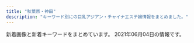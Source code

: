 ```yaml
---
title: "秋葉原・神田"
description: "キーワード別にの巨乳アジアン・チャイナエステ嬢情報をまとめました。"
---
```


新着画像と新着キーワードをまとめています。
2021年06月04日の情報です。

<DmmAffiliateIns />
<KeywordTable
  shops={
    [
    {
        "name": "COCORO",
        "url": "http://k-cocoro.co/",
        "station": "JR\u795e\u7530\u99c5\u6771\u53e3",
        "keywords": {
            "E": 2,
            "D": 3
        },
        "img_links": [
            "http://k-cocoro.co/images/shishu_03.jpg",
            "http://k-cocoro.co/images/mail.png",
            "http://k-cocoro.co/images/grande.jpg",
            "http://k-cocoro.co/images/yu.jpg",
            "http://k-cocoro.co/images/002.jpg",
            "http://k-cocoro.co/images/remo.jpg",
            "http://k-cocoro.co/images/girlx_top.png",
            "http://k-cocoro.co/images/pagetop.png",
            "http://k-cocoro.co/images/girl_03.png",
            "http://k-cocoro.co/images/nei_01.png",
            "http://k-cocoro.co/images/001.jpg",
            "http://k-cocoro.co/images/tite-staff.png",
            "http://k-cocoro.co/images/ss.jpg",
            "http://k-cocoro.co/images/mya.jpg",
            "http://k-cocoro.co/images/rika.jpg",
            "http://k-cocoro.co/images/004.jpg",
            "http://k-cocoro.co/images/girl_top.png",
            "http://k-cocoro.co/images/tite-magazine.png",
            "http://k-cocoro.co/images/right_bottom.png",
            "http://k-cocoro.co/images/right_top.png",
            "http://k-cocoro.co/images/shishu_02.jpg",
            "http://k-cocoro.co/images/itigo1.jpg",
            "http://k-cocoro.co/images/shishu_01.jpg",
            "http://k-cocoro.co/images/girl_01.png",
            "http://k-cocoro.co/images/s2.jpg",
            "http://k-cocoro.co/images/nei_03.png",
            "http://k-cocoro.co/images/noimage.jpg",
            "http://k-cocoro.co/images/itigo2.jpg",
            "http://k-cocoro.co/images/yui.jpg",
            "http://k-cocoro.co/images/news_top.jpg",
            "http://k-cocoro.co/images/003.jpg"
        ]
    },
    {
        "name": "\u5143\u6c17\u5802\uff5e\u3052\u3093\u304d\u3069\u3046\uff5e",
        "station": "JR\u795e\u7530\u99c5\u897f\u53e3",
        "keywords": {
            "D": 10,
            "H": 1,
            "C": 20,
            "F": 6,
            "86": 3,
            "88": 4,
            "91": 5,
            "85": 5,
            "87": 6,
            "E": 2
        },
        "url": "http://genkidou.work/",
        "img_links": [
            "http://genkidou.work/sp/img/st20.jpg",
            "http://genkidou.work/img/s5.jpg",
            "http://genkidou.work/img/st28.jpg",
            "http://genkidou.work/sp/img/pc.jpg",
            "http://genkidou.work/sp/img/t-t.jpg",
            "http://genkidou.work/img/st0011.jpg",
            "http://genkidou.work/img/sta22.jpg",
            "http://genkidou.work/img/s1.jpg",
            "http://genkidou.work/sp/img/pic.jpg",
            "http://genkidou.work/sp/img/p27.jpg",
            "http://genkidou.work/sp/img/time.jpg",
            "http://genkidou.work/img/acc1.jpg",
            "http://genkidou.work/img/sta28.jpg",
            "http://genkidou.work/sp/img/st22.jpg",
            "http://genkidou.work/sp/img/st27.jpg",
            "http://genkidou.work/img/sta6.jpg",
            "http://genkidou.work/img/sta10.jpg",
            "http://genkidou.work/img/acc3.jpg",
            "http://genkidou.work/img/st22.jpg",
            "http://genkidou.work/img/st2.jpg",
            "http://genkidou.work/img/s2.jpg",
            "http://genkidou.work/img/st16.jpg",
            "http://genkidou.work/sp/img/acc2.jpg",
            "http://genkidou.work/sp/img/st23.jpg",
            "http://genkidou.work/img/acc6.jpg",
            "http://genkidou.work/sp/img/t-s.jpg",
            "http://genkidou.work/sp/img/st2.jpg",
            "http://genkidou.work/img/sta20.jpg",
            "http://genkidou.work/sp/img/acc5.jpg",
            "http://genkidou.work/img/fla-1.jpg",
            "http://genkidou.work/img/fla-2.jpg",
            "http://genkidou.work/img/body2.jpg",
            "http://genkidou.work/sp/img/p28.jpg",
            "http://genkidou.work/img/mo.png",
            "http://genkidou.work/sp/img/acc1.jpg",
            "http://genkidou.work/sp/img/acc3.jpg",
            "http://genkidou.work/img/sta2.jpg",
            "http://genkidou.work/img/sta11.jpg",
            "http://genkidou.work/sp/img/st6.jpg",
            "http://genkidou.work/sp/img/cam.jpg",
            "http://genkidou.work/sp/img/t-r.jpg",
            "http://genkidou.work/img/st6.jpg",
            "http://genkidou.work/sp/img/botton.jpg",
            "http://genkidou.work/sp/img/sch.jpg",
            "http://genkidou.work/img/head.jpg",
            "http://genkidou.work/sp/img/add.jpg",
            "http://genkidou.work/img/st20.jpg",
            "http://genkidou.work/sp/img/st10.jpg",
            "http://genkidou.work/sp/img/st16.jpg",
            "http://genkidou.work/img/st011.jpg",
            "http://genkidou.work/sp/img/sys.jpg",
            "http://genkidou.work/img/acc5.jpg",
            "http://genkidou.work/img/sta27.jpg",
            "http://genkidou.work/img/acc2.jpg",
            "http://genkidou.work/sp/img/acc4.jpg",
            "http://genkidou.work/sp/img/t-a.jpg",
            "http://genkidou.work/img/koko_468x60.png",
            "http://genkidou.work/sp/img/t-o.jpg",
            "http://genkidou.work/img/acc4.jpg",
            "http://genkidou.work/sp/img/st28.jpg",
            "http://genkidou.work/sp/img/acc6.jpg",
            "http://genkidou.work/sp/img/p10.jpg",
            "http://genkidou.work/img/fla.jpg",
            "http://genkidou.work/sp/img/st11.jpg",
            "http://genkidou.work/sp/img/koko_234x60.png",
            "http://genkidou.work/img/fla-3.jpg",
            "http://genkidou.work/img/st27.jpg",
            "http://genkidou.work/img/botton.jpg",
            "http://genkidou.work/sp/img/tit.jpg",
            "http://genkidou.work/sp/img/tel.jpg",
            "http://genkidou.work/sp/img/info.jpg",
            "http://genkidou.work/img/s4.jpg",
            "http://genkidou.work/img/sta16.jpg",
            "http://genkidou.work/img/st010.jpg"
        ]
    },
    {
        "url": "http://belire.este.work/",
        "station": "JR\u79cb\u8449\u539f\u99c5\u662d\u548c\u901a\u308a\u53e3",
        "img_links": [
            "http://belire.este.work/nav-005.png",
            "http://belire.este.work/2/uploadimg/1610605327.jpg",
            "http://belire.este.work/2/uploadimg/1610605781.jpg",
            "http://belire.este.work/2/uploadimg/1617950122.jpg",
            "http://belire.este.work/2/uploadimg/1615208613.jpg",
            "http://belire.este.work/2/uploadimg/1610605503.jpg",
            "http://belire.este.work/2/uploadimg/1610605371.jpg",
            "http://belire.este.work/2/uploadimg/1610605615.jpg",
            "http://belire.este.work/s.jpg",
            "http://belire.este.work/nav-006.png",
            "http://belire.este.work/2/uploadimg/1610605742.jpg",
            "http://belire.este.work/2/uploadimg/1610605467.jpg",
            "http://belire.este.work/nav-002.png",
            "http://belire.este.work/2/uploadimg/1610605976.jpg",
            "http://belire.este.work/2/uploadimg/1610605644.jpg",
            "http://belire.este.work/2/uploadimg/1610605808.jpg",
            "http://belire.este.work/nav-004.png",
            "http://belire.este.work/2/uploadimg/1610605582.jpg",
            "http://belire.este.work/tel.png",
            "http://belire.este.work/nav-001.png",
            "http://belire.este.work/2/uploadimg/1615207989.jpeg",
            "http://belire.este.work/2/uploadimg/1610605894.jpg",
            "http://belire.este.work/2/uploadimg/1610605548.jpg",
            "http://belire.este.work/nav-003.png",
            "http://belire.este.work/no.png"
        ],
        "name": "BELIRE \uff5e\u30d9\u30ea\u30fc\u30eb\uff5e",
        "keywords": {
            "\u30bb\u30af\u30b7\u30fc": 1,
            "G": 1,
            "83": 1,
            "D": 13,
            "98": 1,
            "C": 1,
            "86": 14
        }
    },
    {
        "station": "JR\u795e\u7530\u99c5\u5317\u53e3",
        "name": "NeNe\uff5e\u30cd\u30cd\uff5e",
        "img_links": [
            "http://nene-kanda.net/images/3.jpg",
            "http://nene-kanda.net/images/share/sptel.png",
            "http://nene-kanda.net/images/st/st_ruru.jpg",
            "http://nene-kanda.net/images/4.jpg",
            "http://nene-kanda.net/images/st/st_mirei.jpg",
            "http://nene-kanda.net/images/st/st_hitomi.jpg",
            "http://nene-kanda.net/images/st/st_rumi.jpg",
            "http://nene-kanda.net/images/topimage/topimage.jpg",
            "http://nene-kanda.net/images/topimage/subimage.jpg",
            "http://nene-kanda.net/images/st/st_marumi.jpg",
            "http://nene-kanda.net/images/share/pagetop.png",
            "http://nene-kanda.net/images/st/st_mao.jpg",
            "http://nene-kanda.net/images/st/st_saki.jpg",
            "http://nene-kanda.net/images/st/st_mimi.jpg",
            "http://nene-kanda.net/images/2.jpg",
            "http://nene-kanda.net/images/1.jpg",
            "http://nene-kanda.net/images/st/st_mie.jpg",
            "http://nene-kanda.net/images/st/st_miki.jpg",
            "http://nene-kanda.net/images/share/tel.png"
        ],
        "url": "http://nene-kanda.net/index.html",
        "keywords": {
            "C": 43,
            "E": 4,
            "D": 19,
            "F": 4
        }
    },
    {
        "img_links": [
            "http://xn--vckg5a9gugx77p8s4b.biz/images/top.jpg",
            "http://xn--vckg5a9gugx77p8s4b.biz/images/cg091.jpg",
            "http://xn--vckg5a9gugx77p8s4b.biz/images/rot.jpg",
            "http://xn--vckg5a9gugx77p8s4b.biz/images/cg05.jpg",
            "http://xn--vckg5a9gugx77p8s4b.biz/images/t3.jpg",
            "http://xn--vckg5a9gugx77p8s4b.biz/images/t5.jpg",
            "http://xn--vckg5a9gugx77p8s4b.biz/images/line.png",
            "http://xn--vckg5a9gugx77p8s4b.biz/images/cg10.jpg",
            "http://xn--vckg5a9gugx77p8s4b.biz/images/cg04.jpg",
            "http://xn--vckg5a9gugx77p8s4b.biz/images/cg07.jpg",
            "http://xn--vckg5a9gugx77p8s4b.biz/images/m20.jpg",
            "http://xn--vckg5a9gugx77p8s4b.biz/images/cg061.jpg",
            "http://xn--vckg5a9gugx77p8s4b.biz/images/cg041.jpg",
            "http://xn--vckg5a9gugx77p8s4b.biz/images/cg081.jpg",
            "http://xn--vckg5a9gugx77p8s4b.biz/images/ret1.jpg",
            "http://xn--vckg5a9gugx77p8s4b.biz/images/m50.jpg",
            "http://xn--vckg5a9gugx77p8s4b.biz/images/cg08.jpg",
            "http://xn--vckg5a9gugx77p8s4b.biz/images/ret.jpg",
            "http://xn--vckg5a9gugx77p8s4b.biz/images/cg051.jpg",
            "http://xn--vckg5a9gugx77p8s4b.biz/images/cg03.jpg",
            "http://xn--vckg5a9gugx77p8s4b.biz/images/fla.jpg",
            "http://xn--vckg5a9gugx77p8s4b.biz/images/lab.jpg",
            "http://xn--vckg5a9gugx77p8s4b.biz/images/cg101.jpg",
            "http://xn--vckg5a9gugx77p8s4b.biz/images/m30.jpg",
            "http://xn--vckg5a9gugx77p8s4b.biz/images/cg06.jpg",
            "http://xn--vckg5a9gugx77p8s4b.biz/images/m40.jpg",
            "http://xn--vckg5a9gugx77p8s4b.biz/images/no.png",
            "http://xn--vckg5a9gugx77p8s4b.biz/images/t4.jpg",
            "http://xn--vckg5a9gugx77p8s4b.biz/images/cg02.jpg",
            "http://xn--vckg5a9gugx77p8s4b.biz/images/ltb.jpg",
            "http://xn--vckg5a9gugx77p8s4b.biz/images/t1.jpg",
            "http://xn--vckg5a9gugx77p8s4b.biz/images/cg01.jpg",
            "http://xn--vckg5a9gugx77p8s4b.biz/images/m10.jpg",
            "http://xn--vckg5a9gugx77p8s4b.biz/images/cg021.jpg",
            "http://xn--vckg5a9gugx77p8s4b.biz/images/cg09.jpg",
            "http://xn--vckg5a9gugx77p8s4b.biz/images/act.jpg",
            "http://xn--vckg5a9gugx77p8s4b.biz/images/t2.jpg",
            "http://xn--vckg5a9gugx77p8s4b.biz/images/m60.jpg"
        ],
        "keywords": {
            "87": 1,
            "E": 5,
            "86": 7,
            "F": 2,
            "G": 1,
            "88": 2,
            "D": 2
        },
        "url": "http://xn--vckg5a9gugx77p8s4b.biz/",
        "station": "JR\u79cb\u8449\u539f\u99c5\u662d\u548c\u901a\u308a\u53e3",
        "name": "\u82b1\u6c34\u6728"
    },
    {
        "url": "http://kenkoubo.link",
        "station": "JR\u795e\u7530\u99c5\u5317\u53e3",
        "keywords": {
            "85": 2,
            "86": 2,
            "D": 6,
            "88": 4,
            "90": 2,
            "C": 8,
            "89": 4
        },
        "name": "\u5065\u5eb7\u574a",
        "img_links": [
            "http://kenkoubo.link/wp-content/uploads/2019/05/rin_image_1_syusei-900x1600.jpeg",
            "http://kenkoubo.link/wp-content/uploads/2017/03/03-1.jpg",
            "http://kenkoubo.link/wp-content/uploads/2021/03/ayaka_01-900x1201.jpeg",
            "http://kenkoubo.link/wp-content/themes/template-salon2/images/pickup-ttl.png",
            "http://kenkoubo.link/wp-content/themes/template-salon2/images/08.jpg",
            "http://kenkoubo.link/wp-content/uploads/2017/03/05-1.jpg",
            "http://kenkoubo.link/wp-content/themes/template-salon2/images/info.png",
            "http://kenkoubo.link/wp-content/uploads/2017/03/08.jpg",
            "http://kenkoubo.link/wp-content/themes/template-salon2/images/camp-bnr3.png",
            "http://kenkoubo.link/wp-content/uploads/2017/03/08-250x375.jpg",
            "http://kenkoubo.link/wp-content/uploads/2017/03/07-1.jpg",
            "http://kenkoubo.link/wp-content/themes/template-salon2/images/camp-bnr.png",
            "http://kenkoubo.link/wp-content/themes/template-salon2/images/news-ttl.png",
            "https://www.mens-anavi.com/img/mens-esthe1.png",
            "http://kenkoubo.link/wp-content/themes/template-salon2/images/05.jpg",
            "http://kenkoubo.link/wp-content/uploads/2021/03/ayaka_4-300x400.jpeg",
            "http://kenkoubo.link/wp-content/uploads/2017/03/05-1-250x375.jpg",
            "http://kenkoubo.link/wp-content/themes/template-salon2/images/info2.png",
            "http://kenkoubo.link/wp-content/themes/template-salon2/images/camp-bnr2.png",
            "http://kenkoubo.link/wp-content/uploads/2020/11/yuko_image_syusei-1.jpg",
            "http://kenkoubo.link/wp-content/themes/template-salon2/images/slider1.jpg",
            "http://kenkoubo.link/wp-content/uploads/2021/03/ayaka_01-250x375.jpeg",
            "http://kenkoubo.link/wp-content/uploads/2020/11/yuko_image_syusei-1-250x375.jpg",
            "http://kenkoubo.link/wp-content/uploads/2017/03/08a.jpg",
            "http://kenkoubo.link/wp-content/uploads/2021/03/ayaka_4.jpeg",
            "http://kenkoubo.link/wp-content/uploads/2017/03/08-2.jpg",
            "http://kenkoubo.link/wp-content/uploads/2017/03/09.jpg",
            "http://kenkoubo.link/wp-content/uploads/2017/03/05.jpg",
            "http://kenkoubo.link/wp-content/uploads/2017/03/05a.jpg",
            "http://kenkoubo.link/wp-content/themes/template-salon2/images/pickup-frame.png",
            "http://kenkoubo.link/wp-content/uploads/2019/05/ai_image_1_syusei-900x1600.jpeg",
            "http://kenkoubo.link/wp-content/themes/template-salon2/images/03.jpg",
            "http://es-tsudanuma.com/wp-content/uploads/2016/10/massage-de_88_31.jpg",
            "http://kenkoubo.link/wp-content/uploads/2019/05/rin_image_1_syusei-250x375.jpeg",
            "http://kenkoubo.link/wp-content/uploads/2019/05/ai_image_1_syusei-250x375.jpeg",
            "http://kenkoubo.link/wp-content/themes/template-salon2/images/telm.png",
            "http://kenkoubo.link/wp-content/themes/template-salon2/images/camp-bnr4.png",
            "http://kenkoubo.link/wp-content/uploads/2017/03/03-1-250x375.jpg"
        ]
    },
    {
        "url": "http://www.rave.masg.info/",
        "keywords": {
            "89": 1,
            "90": 1,
            "F": 3,
            "86": 1,
            "88": 1,
            "G": 1,
            "87": 8,
            "E": 1,
            "D": 7
        },
        "img_links": [
            "http://www.rave.masg.info/images/tel.png",
            "http://www.rave.masg.info/images/s5.jpg",
            "http://www.rave.masg.info/files/014.jpg",
            "http://www.rave.masg.info/files/003.jpg",
            "http://www.rave.masg.info/images/s1.jpg",
            "http://www.rave.masg.info/files/003-03.jpg",
            "http://www.rave.masg.info/images/shop/shop02.jpg",
            "http://www.rave.masg.info/files/008.jpg",
            "http://www.rave.masg.info/files/006-03.jpg",
            "http://www.rave.masg.info/files/008-02.jpg",
            "http://www.rave.masg.info/files/006-02.jpg",
            "http://www.rave.masg.info/images/xian.png",
            "http://www.rave.masg.info/files/015-02.jpg",
            "http://www.rave.masg.info/files/018.jpg",
            "http://www.rave.masg.info/files/014-02.jpg",
            "http://www.rave.masg.info/files/015.jpg",
            "http://www.rave.masg.info/images/zi_massage.png",
            "http://www.rave.masg.info/files/016.jpg",
            "http://www.rave.masg.info/files/009-03.jpg",
            "http://www.rave.masg.info/files/019-03.jpg",
            "http://www.rave.masg.info/images/main_top.png",
            "http://www.rave.masg.info/files/005-02.jpg",
            "http://www.rave.masg.info/files/017-03.jpg",
            "http://www.rave.masg.info/images/main_bottom.png",
            "http://www.rave.masg.info/images/s3.jpg",
            "http://www.rave.masg.info/files/002-03.jpg",
            "http://www.rave.masg.info/files/005-03.jpg",
            "http://www.rave.masg.info/files/015-03.jpg",
            "http://www.rave.masg.info/files/017-02.jpg",
            "http://www.rave.masg.info/images/shop/shop04.jpg",
            "http://www.rave.masg.info/files/002-02.jpg",
            "http://www.rave.masg.info/files/009-02.jpg",
            "http://www.rave.masg.info/files/018-02.jpg",
            "http://www.rave.masg.info/images/infotiao1.jpg",
            "http://www.rave.masg.info/files/016-02.jpg",
            "http://www.rave.masg.info/files/003-02.jpg",
            "http://www.rave.masg.info/images/shop/shop01.jpg",
            "http://www.rave.masg.info/images/shop/shop03.jpg",
            "http://www.rave.masg.info/files/017.jpg",
            "http://www.rave.masg.info/files/008-03.jpg",
            "http://www.rave.masg.info/files/002.jpg",
            "http://www.rave.masg.info/images/maga.jpg",
            "http://www.rave.masg.info/files/018-03.jpg",
            "http://www.rave.masg.info/images/zi_staff.png",
            "http://www.rave.masg.info/files/019.jpg",
            "http://www.rave.masg.info/images/pick.png",
            "http://www.rave.masg.info/images/new1.png",
            "http://www.rave.masg.info/images/s4.jpg",
            "http://www.rave.masg.info/files/005.jpg",
            "http://www.rave.masg.info/files/014-03.jpg",
            "http://www.rave.masg.info/files/006.jpg",
            "http://www.rave.masg.info/files/016-03.jpg",
            "http://www.rave.masg.info/files/009.jpg",
            "http://www.rave.masg.info/images/service.png",
            "http://www.rave.masg.info/files/019-02.jpg",
            "http://www.rave.masg.info/images/s2.jpg",
            "http://www.rave.masg.info/images/new3.png"
        ],
        "name": "RAVE \u30ec\u30a4\u30f4",
        "station": "JR\u79cb\u8449\u539f\u99c5\u662d\u548c\u901a\u308a\u53e3"
    },
    {
        "name": "\u7652\u51e6\uff5e\u3086\u3069\u3053\u308d",
        "img_links": [
            "http://yudokoro.xyz/images/header_main_visual3.jpg",
            "http://yudokoro.xyz/images/st/st_rena.jpg",
            "http://yudokoro.xyz/images/st/st_ao.jpg",
            "http://yudokoro.xyz/images/st/st_yui.jpg",
            "http://yudokoro.xyz/images/header_main_visual2.jpg",
            "http://yudokoro.xyz/images/st/st_rara.jpg",
            "http://yudokoro.xyz/images/st/st_yumi.jpg",
            "http://yudokoro.xyz/images/st/st_narumi.jpg",
            "http://yudokoro.xyz/images/st/st_momoka.jpg",
            "http://yudokoro.xyz/images/st/st_miho.jpg",
            "http://yudokoro.xyz/images/campaign.jpg",
            "http://yudokoro.xyz/images/news_image.jpg",
            "http://yudokoro.xyz/images/st/st_miro.jpg",
            "http://yudokoro.xyz/images/header_img.png",
            "http://yudokoro.xyz/images/st/st_maya.jpg",
            "http://yudokoro.xyz/images/st/st_hime.jpg",
            "http://yudokoro.xyz/images/st/st_yuyu.jpg",
            "http://yudokoro.xyz/images/st/st_yaya.jpg",
            "http://yudokoro.xyz/images/st/st_hana.jpg",
            "http://yudokoro.xyz/images/concept.jpg",
            "http://yudokoro.xyz/images/st/st_ai.jpg",
            "http://yudokoro.xyz/images/header_main_visual1.jpg",
            "http://yudokoro.xyz/images/st/st_mimi.jpg",
            "http://yudokoro.xyz/images/st/st_koko.jpg"
        ],
        "keywords": {
            "G": 27,
            "C": 57,
            "D": 312,
            "E": 57,
            "F": 30
        },
        "station": "JR\u795e\u7530\u99c5\u5317\u53e3",
        "url": "http://yudokoro.xyz/"
    },
    {
        "keywords": {
            "88": 2,
            "D": 12,
            "86": 14
        },
        "url": "http://yuri.es-relax.info/",
        "img_links": [
            "http://yuri.es-relax.info/gals/yuki1.jpg",
            "http://yuri.es-relax.info/images/yuyu1.jpg",
            "http://yuri.es-relax.info/images/info3.png",
            "http://yuri.es-relax.info/gals/riri1.jpg",
            "http://yuri.es-relax.info/images/hana1.jpg",
            "http://yuri.es-relax.info/images/nana1.jpg",
            "http://yuri.es-relax.info/images/nao1.jpg",
            "http://yuri.es-relax.info/gals/mimi1.jpg",
            "http://yuri.es-relax.info/images/bg_header.jpg",
            "http://yuri.es-relax.info/images/sayuri1.jpg",
            "http://yuri.es-relax.info/images/info5.jpg"
        ],
        "station": "JR\u795e\u7530\u99c5\u6771\u53e3",
        "name": "\u767e\u5408"
    },
    {
        "img_links": [
            "https://love-garden.jp/img/about/oil2.png",
            "https://love-garden.jp/wp-content/uploads/2020/11/2_pc.png",
            "https://love-garden.jp/wp-content/uploads/2020/10/ElGEs4UUcAATW6J-550x400.jpg",
            "https://love-garden.jp/img/about/oil1.png",
            "https://love-garden.jp/wp-content/uploads/2020/10/entrance02.png",
            "https://love-garden.jp/img/room/entrance02.png",
            "https://love-garden.jp/wp-content/uploads/2017/03/06.png",
            "https://love-garden.jp/wp-content/uploads/2016/12/07-550x400.png",
            "https://love-garden.jp/wp-content/uploads/2021/05/yumi22.jpg",
            "https://love-garden.jp/wp-content/uploads/2020/10/ElGEs4UUcAATW6J-830x1107.jpg",
            "https://love-garden.jp/wp-content/uploads/2020/10/shot.png",
            "https://love-garden.jp/images/staff/tomo.jpg",
            "https://love-garden.jp/images/staff/satomi22.png",
            "https://love-garden.jp/wp-content/uploads/2016/12/07.png",
            "https://love-garden.jp/wp-content/uploads/2020/10/satomi22.png",
            "https://love-garden.jp/images/staff/kiki.jpg",
            "https://love-garden.jp/wp-content/uploads/2020/11/5_pc.png",
            "https://love-garden.jp/wp-content/uploads/2016/08/11.jpg",
            "https://love-garden.jp/images/staff/sera23.png",
            "https://love-garden.jp/wp-content/uploads/2020/10/shot-830x576.png",
            "https://love-garden.jp/img/about/akasuri.png",
            "https://love-garden.jp/img/about/awasentai.png",
            "https://love-garden.jp/wp-content/uploads/2018/03/tomo24.jpg",
            "https://love-garden.jp/wp-content/uploads/2020/11/kiki.jpg",
            "https://love-garden.jp/images/staff/mio22_edit.jpg",
            "https://love-garden.jp/wp-content/uploads/2021/05/mio22_edit.jpg",
            "https://love-garden.jp/wp-content/uploads/2020/10/sayaka23.jpg",
            "https://love-garden.jp/wp-content/uploads/2020/10/ElGEs4UUcAATW6J.jpg",
            "https://love-garden.jp/wp-content/uploads/2013/06/P1020319_s.jpg",
            "https://love-garden.jp/images/staff/sayaka23.jpg",
            "https://love-garden.jp/images/staff/yumi22.jpg",
            "https://love-garden.jp/wp-content/uploads/2020/10/entrance02-830x553.png",
            "https://love-garden.jp/img/room/entrance01.png",
            "https://love-garden.jp/wp-content/uploads/2020/10/sera23.jpg",
            "https://love-garden.jp/wp-content/uploads/2020/10/shot-550x400.png",
            "https://love-garden.jp/wp-content/uploads/2015/05/lovegardendefault.jpg",
            "https://love-garden.jp/wp-content/uploads/2016/10/08.png"
        ],
        "name": "\u30e9\u30d6\u30ac\u30fc\u30c7\u30f3",
        "keywords": {
            "86": 20,
            "85": 10,
            "92": 10,
            "C": 20,
            "D": 30,
            "89": 10,
            "E": 20,
            "\u30bb\u30af\u30b7\u30fc": 8,
            "87": 20
        },
        "url": "https://love-garden.jp/",
        "station": "JR\u79cb\u8449\u539f\u99c5\u662d\u548c\u901a\u308a\u53e3"
    },
    {
        "station": "JR\u795e\u7530\u99c5\u5317\u53e3",
        "url": "http://junpu.jpest.net/",
        "name": "\u795e\u7530\u5b66\u5712",
        "img_links": [
            "http://junpu.jpest.net/images/telb1.jpg",
            "http://junpuadmin.jpest.net/uploads/2021/03/9D21D2BE-93E6-4BA6-A5ED-CE87FADAEED5-e1617202846703.jpeg",
            "http://junpuadmin.jpest.net/uploads/2021/04/5958DE27-066A-4782-B520-C093141DC898.jpeg",
            "http://junpu.jpest.net/images/sys.png",
            "http://junpuadmin.jpest.net/uploads/2021/03/5.jpeg",
            "http://junpu.jpest.net/images/footer.jpg",
            "http://junpu.jpest.net/images/r4.jpg",
            "http://junpuadmin.jpest.net/uploads/2021/03/4.jpeg",
            "http://junpu.jpest.net/images/b1.jpg",
            "http://junpuadmin.jpest.net/uploads/2021/03/2.jpeg",
            "http://junpuadmin.jpest.net/uploads/2021/03/641F6A7D-7990-40AA-AE7C-380F7849AD7D-e1617202823729.jpeg",
            "http://junpu.jpest.net/images/head.jpg",
            "http://junpuadmin.jpest.net/uploads/2021/04/553AF37D-7AB5-42D8-81C8-0BFF8A42C3A0-e1619497784482.jpeg",
            "http://junpu.jpest.net/images/telhead.jpg",
            "http://junpuadmin.jpest.net/uploads/2021/03/7.jpeg",
            "http://junpuadmin.jpest.net/uploads/2021/05/523D3BC3-8159-4983-A1AB-E39505943B34-e1620651804304.jpeg",
            "http://junpuadmin.jpest.net/uploads/2021/05/CA1470F1-778B-4224-B6DC-D7AEF7F2CD8C-e1620652051444.jpeg",
            "http://junpuadmin.jpest.net/uploads/2021/03/6.jpeg",
            "http://junpu.jpest.net/images/tt.jpg",
            "http://junpuadmin.jpest.net/uploads/2021/05/7E5BBF8A-03C2-400D-ADFB-CD31D0419175-e1620651829966.jpeg",
            "http://junpuadmin.jpest.net/uploads/2021/03/3-1.jpeg",
            "http://junpu.jpest.net/images/tiao.jpg",
            "http://junpuadmin.jpest.net/uploads/2021/04/FF662B56-20CE-482B-9517-98A6DB2CC26A-e1619497814830.jpeg"
        ],
        "keywords": {
            "90": 1,
            "88": 2,
            "C": 3,
            "87": 1,
            "89": 1,
            "D": 2
        }
    },
    {
        "keywords": {
            "C": 15,
            "E": 12,
            "85": 8
        },
        "name": "Relife\uff5e\u30ea\u30e9\u30a4\u30d5\uff5e",
        "url": "http://relife.jpest.net/",
        "img_links": [
            "http://relifeadmin.jpest.net/uploads//2021/04/0632FFC8-93C8-4F1D-88BD-364C2CA3AAD9-e1619436169369.jpeg",
            "http://relife.jpest.net/images/03.jpg",
            "http://relifeadmin.jpest.net/uploads//2021/04/1.jpg",
            "http://relifeadmin.jpest.net/uploads//2020/10/C74DC003-B774-4423-93B4-733B4938F550.jpeg",
            "http://relifeadmin.jpest.net/uploads//2021/03/31F3171B-05C9-4017-9EDC-8B1230FFFA5E-e1616413792413.jpeg",
            "http://relifeadmin.jpest.net/uploads//2020/10/9D16F01A-1354-462D-9558-9F957927EF44.jpeg",
            "http://relife.jpest.net/images/tt.jpg",
            "http://relifeadmin.jpest.net/uploads//2021/03/E6F9C65A-E4D0-41BD-839F-6AFE58551E3A.jpeg",
            "http://relifeadmin.jpest.net/uploads//2020/10/03F2B47F-0310-46C6-AEDE-A8D64FCF2853.jpeg",
            "http://relifeadmin.jpest.net/uploads//2020/10/D81CC5DA-612A-4552-9C4C-145DABF87A82-e1603797285723.jpeg",
            "http://relifeadmin.jpest.net/uploads//2021/03/F1762422-EC67-4A1B-A086-46A0FE212F54-e1616414141494.jpeg",
            "http://relife.jpest.net/images/033.jpg",
            "http://relifeadmin.jpest.net/uploads//2020/10/F908022A-9300-45F1-9C28-4A9EF0365F57.jpeg",
            "http://relife.jpest.net/images/04.jpg",
            "http://relifeadmin.jpest.net/uploads//2021/03/1C5F116C-58E4-4358-9BD7-1B33791B0CAA-e1616413763845.jpeg",
            "http://relife.jpest.net/images/02.jpg",
            "http://relifeadmin.jpest.net/uploads//2021/03/1.jpeg",
            "http://relifeadmin.jpest.net/uploads//2021/03/A7B9063B-BE9C-42C3-B5B8-39B0E93D461D-e1616414911549.jpeg",
            "http://relifeadmin.jpest.net/uploads//2021/03/6A526146-BB8D-45A4-A864-42633965DBF0-e1616413783381.jpeg",
            "http://relifeadmin.jpest.net/uploads//2020/10/940B0844-F20E-4D4A-B215-E5BA5372B8E8.jpeg",
            "http://relifeadmin.jpest.net/uploads//2021/01/IMG_2171.jpg",
            "http://relifeadmin.jpest.net/uploads//2021/03/7773A505-C662-4875-94B7-9CA466B80C4E-e1616411927517.jpeg",
            "http://relife.jpest.net/images/mobile.jpg",
            "http://relifeadmin.jpest.net/uploads//2020/10/5AD15672-AEE6-4A0A-9CCF-259E75905FCF-e1603711283848.jpeg",
            "http://relifeadmin.jpest.net/uploads//2021/03/322B13E6-26A1-40C3-9EC9-427DE29CA167-e1619436493283.jpeg",
            "http://relifeadmin.jpest.net/uploads//2020/10/1A4C09F7-F63F-4224-B24D-9E199A9A4BDA.jpeg",
            "http://relifeadmin.jpest.net/uploads//2021/03/F6CA5A16-B99E-496D-AB73-DFFE18A4E0B9.jpeg",
            "http://relifeadmin.jpest.net/uploads//2021/03/4082C373-F43B-4FF9-9F7D-0C0C02162F15.jpeg"
        ],
        "station": "JR\u79cb\u8449\u539f\u99c5\u662d\u548c\u901a\u308a\u53e3"
    },
    {
        "station": "JR\u795e\u7530\u99c5\u6771\u53e3",
        "url": "http://kaede.tyo.cm/",
        "name": "\u604b\u306e\u82b1",
        "keywords": {
            "86": 14,
            "84": 2,
            "F": 1,
            "E": 4,
            "90": 1,
            "\u4e73": 1,
            "85": 5,
            "88": 2,
            "C": 2,
            "D": 21,
            "87": 4
        },
        "img_links": [
            "http://kaede.tyo.cm/images/room4.jpg",
            "http://kaede.tyo.cm/photos/sites/15/2019/09/2019092410360674.jpg",
            "http://kaede.tyo.cm/photos/sites/15/2018/06/2018060802410544.jpg",
            "http://kaede.tyo.cm/images/s_news.png",
            "http://kaede.tyo.cm/photos/sites/15/2018/03/2018032208244424.jpg",
            "http://kaede.tyo.cm/photos/sites/15/2019/08/201908031036100.jpg",
            "http://kaede.tyo.cm/photos/sites/15/2019/11/2019110102312976.jpg",
            "http://kaede.tyo.cm/photos/sites/15/2017/05/10.jpg",
            "http://kaede.tyo.cm/images/room2.jpg",
            "http://kaede.tyo.cm/photos/sites/15/2019/08/201908021145272.jpg",
            "http://kaede.tyo.cm/photos/sites/15/2019/11/2019110102312566.jpg",
            "http://kaede.tyo.cm/photos/sites/15/2017/12/2017121802123582.jpg",
            "http://kaede.tyo.cm/photos/sites/15/2017/04/st4.jpg",
            "http://kaede.tyo.cm/photos/sites/15/2017/04/03.jpg",
            "http://kaede.tyo.cm/photos/sites/15/2019/07/2019072218445895.jpg",
            "http://kaede.tyo.cm/photos/sites/15/2017/05/05.jpg",
            "http://kaede.tyo.cm/photos/sites/15/2018/07/201807050359241.jpg",
            "http://kaede.tyo.cm/images/top.png",
            "http://kaede.tyo.cm/photos/sites/15/2019/01/2019012110352218.jpg",
            "http://kaede.tyo.cm/photos/sites/15/2017/07/\u5fae\u4fe1\u56fe\u7247_20170731133036.jpg",
            "http://kaede.tyo.cm/photos/sites/15/2018/07/2018071202180120.jpg",
            "http://kaede.tyo.cm/images/room3.jpg",
            "http://kaede.tyo.cm/photos/sites/15/2018/12/2018122110282270.jpg",
            "http://kaede.tyo.cm/photos/sites/15/2018/12/2018122510562151.jpg",
            "http://kaede.tyo.cm/photos/sites/15/2018/12/2018122811325315.jpg",
            "http://kaede.tyo.cm/images/mobile.png",
            "http://kaede.tyo.cm/images/n1.jpg",
            "http://kaede.tyo.cm/photos/sites/15/2018/10/2018101210462259.jpg",
            "http://kaede.tyo.cm/images/s_staff.jpg",
            "http://kaede.tyo.cm/images/s1.png",
            "http://kaede.tyo.cm/photos/sites/15/2018/05/2018052602053211.jpg",
            "http://kaede.tyo.cm/images/s_pick.png",
            "http://kaede.tyo.cm/photos/sites/15/2018/12/2018122510575438.jpg",
            "http://kaede.tyo.cm/photos/sites/15/2019/07/2019072310543855.jpg",
            "http://kaede.tyo.cm/photos/sites/15/2017/04/8.jpg",
            "http://kaede.tyo.cm/images/s3.png",
            "http://kaede.tyo.cm/photos/sites/15/2018/07/2018070602462928.jpg",
            "http://kaede.tyo.cm/photos/sites/15/2018/04/2018042103445537.jpg",
            "http://kaede.tyo.cm/photos/sites/15/2018/03/2018031401333199.jpg",
            "http://kaede.tyo.cm/photos/sites/15/2018/09/2018092310253191.jpg",
            "http://kaede.tyo.cm/photos/sites/15/2017/11/2017112902394723.jpg",
            "http://kaede.tyo.cm/photos/sites/15/2017/05/1.jpg",
            "http://kaede.tyo.cm/photos/sites/15/2019/05/2019051510502494.jpg",
            "http://kaede.tyo.cm/photos/sites/15/2020/03/2020031613344696.jpg",
            "http://kaede.tyo.cm/photos/sites/15/2018/01/2018013009203349.jpg",
            "http://kaede.tyo.cm/images/n3.png",
            "http://kaede.tyo.cm/photos/sites/15/2018/09/2018090301232862.jpg",
            "http://kaede.tyo.cm/photos/sites/15/2017/03/298510852981895493.jpg",
            "http://kaede.tyo.cm/images/room1.jpg",
            "http://kaede.tyo.cm/photos/sites/15/2020/08/2020081913203996.jpg"
        ]
    },
    {
        "keywords": {
            "E": 1,
            "D": 4,
            "87": 1,
            "85": 2,
            "86": 4,
            "C": 2
        },
        "url": "http://esthe-aroma.pink/",
        "station": "JR\u795e\u7530\u99c5\u6771\u53e3",
        "name": "\u604b\u306e\u65e5",
        "img_links": [
            "http://esthe-aroma.pink/img/cg02.jpg",
            "http://esthe-aroma.pink/img/cg03.jpg",
            "http://esthe-aroma.pink/img/cg07.jpg",
            "http://esthe-aroma.pink/img/cg01.jpg",
            "http://esthe-aroma.pink/img/m30.jpg",
            "http://esthe-aroma.pink/img/m3.jpg",
            "http://esthe-aroma.pink/img/m2.jpg",
            "http://esthe-aroma.pink/img/noo.png",
            "http://esthe-aroma.pink/img/m10.jpg",
            "http://esthe-aroma.pink/img/cg021.jpg",
            "http://esthe-aroma.pink/img/m1.jpg",
            "http://esthe-aroma.pink/img/m60.jpg",
            "http://esthe-aroma.pink/img/no.png",
            "http://esthe-aroma.pink/img/top.jpg",
            "http://esthe-aroma.pink/img/m20.jpg",
            "http://esthe-aroma.pink/img/stan.png",
            "http://esthe-aroma.pink/img/cg05.jpg",
            "http://esthe-aroma.pink/img/cg04.jpg",
            "http://esthe-aroma.pink/img/m5.jpg",
            "http://esthe-aroma.pink/img/cg011.jpg",
            "http://esthe-aroma.pink/img/m6.jpg",
            "http://esthe-aroma.pink/img/cg06.jpg",
            "http://esthe-aroma.pink/img/fla.jpg",
            "http://esthe-aroma.pink/img/m4.jpg"
        ]
    },
    {
        "img_links": [
            "http://www.kien-es.info/sp/images/head.jpg",
            "http://www.kien-es.info/sp/images/info_t.jpg",
            "http://www.kien-es.info/img/kumi1.jpg",
            "http://www.kien-es.info/img/kara1.jpg",
            "http://www.kien-es.info/sp/images/ac3.png",
            "http://www.kien-es.info/images/news.jpg",
            "http://www.kien-es.info/sp/img/kumi1.jpg",
            "http://www.kien-es.info/sp/img/emi2.jpg",
            "http://www.kien-es.info/img/kara2.jpg",
            "http://www.kien-es.info/images/10.jpg",
            "http://www.kien-es.info/images/mobile.jpg",
            "http://www.kien-es.info/sp/images/rec.jpg",
            "http://www.kien-es.info/sp/img/kumi2.jpg",
            "http://www.kien-es.info/sp/staff/emi.png",
            "http://www.kien-es.info/sp/images/sys2.jpg",
            "http://www.kien-es.info/sp/img/haruka1.jpg",
            "http://www.kien-es.info/sp/images/ac1.jpg",
            "http://www.kien-es.info/sp/images/staff_t.jpg",
            "http://www.kien-es.info/images/11.jpg",
            "http://www.kien-es.info/images/int2.jpg",
            "http://www.kien-es.info/sp/staff/haruka.png",
            "http://www.kien-es.info/sp/menu/top.jpg",
            "http://www.kien-es.info/images/1.jpg",
            "http://www.kien-es.info/images/sm.jpg",
            "http://www.kien-es.info/sp/images/news.jpg",
            "http://www.kien-es.info/images/sys2.jpg",
            "http://www.kien-es.info/sp/images/newsb.png",
            "http://www.kien-es.info/images/info.jpg",
            "http://www.kien-es.info/images/sys1.jpg",
            "http://www.kien-es.info/sp/images/info.png",
            "http://www.kien-es.info/sp/images/3.jpg",
            "http://www.kien-es.info/img/kaori.png",
            "http://www.kien-es.info/images/head.jpg",
            "http://www.kien-es.info/sp/images/6.jpg",
            "http://www.kien-es.info/sp/images/footer.png",
            "http://www.kien-es.info/img/kumi.png",
            "http://www.kien-es.info/images/9.jpg",
            "http://www.kien-es.info/images/rem.png",
            "http://www.kien-es.info/sp/staff/kumi.png",
            "http://www.kien-es.info/sp/img/kara2.jpg",
            "http://www.kien-es.info/img/kaori1.jpg",
            "http://www.kien-es.info/sp/img/yumi1.jpg",
            "http://www.kien-es.info/sp/images/sys1.jpg",
            "http://www.kien-es.info/img/haruka1.jpg",
            "http://www.kien-es.info/images/4.jpg",
            "http://www.kien-es.info/img/haruka.png",
            "http://www.kien-es.info/images/interior_t.jpg",
            "http://www.kien-es.info/sp/images/interior_t.jpg",
            "http://www.kien-es.info/sp/img/kara1.jpg",
            "http://www.kien-es.info/sp/images/ac2.png",
            "http://www.kien-es.info/img/kumi2.jpg",
            "http://www.kien-es.info/sp/img/emi1.jpg",
            "http://www.kien-es.info/sp/images/int2.png",
            "http://www.kien-es.info/images/3.jpg",
            "http://www.kien-es.info/sp/staff/yumi.png",
            "http://www.kien-es.info/img/emi1.jpg",
            "http://www.kien-es.info/sp/images/tel.jpg",
            "http://www.kien-es.info/images/int1.jpg",
            "http://www.kien-es.info/images/staff_t.jpg",
            "http://www.kien-es.info/sp/images/1.jpg",
            "http://www.kien-es.info/sp/images/int1.jpg",
            "http://www.kien-es.info/images/12.jpg",
            "http://www.kien-es.info/sp/menu/staff.jpg",
            "http://www.kien-es.info/sp/images/9.jpg",
            "http://www.kien-es.info/img/emi.png",
            "http://www.kien-es.info/images/2.jpg",
            "http://www.kien-es.info/images/14.jpg",
            "http://www.kien-es.info/sp/images/sys4.png",
            "http://www.kien-es.info/img/kara.png",
            "http://www.kien-es.info/sp/staff/kara.png",
            "http://www.kien-es.info/sp/images/8.jpg",
            "http://www.kien-es.info/sp/images/sys3.jpg"
        ],
        "url": "http://www.kien-es.info/",
        "keywords": {
            "85": 2,
            "86": 1,
            "D": 3,
            "C": 2,
            "87": 2
        },
        "station": "JR\u79cb\u8449\u539f\u99c5\u96fb\u6c17\u8857\u53e3",
        "name": "\u5947\u7e01\uff5e\u304d\u3048\u3093\uff5e"
    },
    {
        "url": "http://gakuen.jpest.net/",
        "station": "JR\u79cb\u8449\u539f\u99c5\u662d\u548c\u901a\u308a\u53e3",
        "keywords": {
            "89": 2,
            "F": 1,
            "88": 1,
            "C": 1,
            "E": 1
        },
        "img_links": [
            "http://gakuenadmin.jpest.net/uploads/2021/01/2021013104085726.jpg",
            "http://gakuenadmin.jpest.net/uploads/2021/05/2021051012493374-e1620650985115.jpeg",
            "http://gakuenadmin.jpest.net/uploads/2021/05/2021051012490765-e1620650958463.jpeg",
            "http://gakuen.jpest.net/images/c2.jpg",
            "http://gakuenadmin.jpest.net/uploads/2021/01/2021013104094765.jpg",
            "http://gakuenadmin.jpest.net/uploads/2021/04/2021042704474970.jpeg",
            "http://gakuen.jpest.net/images/c7.jpg",
            "http://gakuen.jpest.net/images/c5.jpg",
            "http://gakuenadmin.jpest.net/uploads/2020/11/2020111707403491.jpg",
            "http://gakuenadmin.jpest.net/uploads/2020/11/2020111905172382.jpeg",
            "http://gakuenadmin.jpest.net/uploads/2021/04/2021042704423988.jpeg",
            "http://gakuenadmin.jpest.net/uploads/2021/03/2021032214491843-e1616424582330.jpeg",
            "http://gakuen.jpest.net/images/c9.jpg",
            "http://gakuen.jpest.net/images/tel.png",
            "http://gakuen.jpest.net/images/c10.jpg",
            "http://gakuenadmin.jpest.net/uploads/2020/11/202011170741460-e1613281451949.jpg",
            "http://gakuen.jpest.net/images/c1.jpg",
            "http://gakuen.jpest.net/images/c8.jpg",
            "http://gakuen.jpest.net/images/c6.jpg",
            "http://gakuenadmin.jpest.net/uploads/2020/11/g4.jpg",
            "http://gakuen.jpest.net/images/c3.jpg",
            "http://gakuen.jpest.net/images/c4.jpg",
            "http://gakuenadmin.jpest.net/uploads/2021/02/2021021405363587.jpeg",
            "http://gakuenadmin.jpest.net/uploads/2021/04/2021042704442715-e1619498692111.jpeg",
            "http://gakuenadmin.jpest.net/uploads/2020/11/2020111905143846-e1619439547290.jpeg"
        ],
        "name": "\u5c11\u5973\u5b66\u5712"
    },
    {
        "station": "JR\u6d45\u8349\u6a4b\u99c5\u6771\u53e3",
        "url": "http://www.asakusabashi-est.xyz/",
        "name": "Oualia\u30fb\u30af\u30aa\u30ea\u30a2",
        "keywords": {
            "84": 1
        },
        "img_links": [
            "http://www.asakusabashi-est.xyz/images/index-aridel_07.jpg",
            "http://www.asakusabashi-est.xyz/images/staff/6.jpg",
            "http://www.asakusabashi-est.xyz/images/staff/4/3.jpg",
            "http://www.asakusabashi-est.xyz/images/nav/lanmu-t-st.jpg",
            "http://www.asakusabashi-est.xyz/images/index-aridel_20.jpg",
            "http://www.asakusabashi-est.xyz/images/top/t3.jpg",
            "http://www.asakusabashi-est.xyz/images/top/t3.png",
            "http://www.asakusabashi-est.xyz/images/top/t2.jpg",
            "http://www.asakusabashi-est.xyz/images/index-aridel_24.jpg",
            "http://www.asakusabashi-est.xyz/images/nav/lanmu-t-job.jpg",
            "http://www.asakusabashi-est.xyz/images/sys/lanmu-zi-s7.png",
            "http://www.asakusabashi-est.xyz/images/shop/zi3.png",
            "http://www.asakusabashi-est.xyz/images/idnex-down/index-down-if_07.jpg",
            "http://www.asakusabashi-est.xyz/images/index-aridel_02.jpg",
            "http://www.asakusabashi-est.xyz/images/index-aridel_18.jpg",
            "http://www.asakusabashi-est.xyz/images/idnex-down/index-down-if_12.jpg",
            "http://www.asakusabashi-est.xyz/images/idnex-down/index-down-if_05.jpg",
            "http://www.asakusabashi-est.xyz/images/shop/zi.png",
            "http://www.asakusabashi-est.xyz/images/index-aridel_10.jpg",
            "http://www.asakusabashi-est.xyz/images/staff/2/moro/moro.jpg",
            "http://www.asakusabashi-est.xyz/images/staff/akira.jpg",
            "http://www.asakusabashi-est.xyz/images/staff/4/4.jpg",
            "http://www.asakusabashi-est.xyz/images/idnex-down/index-down-if_03.jpg",
            "http://www.asakusabashi-est.xyz/images/shop/zi2.png",
            "http://www.asakusabashi-est.xyz/images/nav/lanmu-t-sys.jpg",
            "http://www.asakusabashi-est.xyz/images/shop/zi4.png",
            "http://www.asakusabashi-est.xyz/images/staff/4/2.jpg"
        ]
    },
    {
        "url": "http://chou-massage.work/",
        "station": "JR\u795e\u7530\u99c5\u897f\u53e3",
        "name": "\u8776",
        "keywords": {
            "C": 30,
            "F": 2,
            "D": 12,
            "86": 10,
            "87": 4,
            "E": 10,
            "88": 8,
            "85": 2
        },
        "img_links": [
            "http://chou-massage.work/sp/img/sta12.jpg",
            "http://chou-massage.work/sp/img/sta3.jpg",
            "http://chou-massage.work/sp/img/sta15.jpg",
            "http://chou-massage.work/img/sta1.jpg",
            "http://chou-massage.work/img/sta2.jpg",
            "http://chou-massage.work/img/fla-3.jpg",
            "http://chou-massage.work/sp/img/st2.jpg",
            "http://chou-massage.work/sp/img/st14.jpg",
            "http://chou-massage.work/sp/img/sta4.jpg",
            "http://chou-massage.work/sp/img/st17.jpg",
            "http://chou-massage.work/sp/img/st15.jpg",
            "http://chou-massage.work/sp/img/st1.jpg",
            "http://chou-massage.work/img/st15.jpg",
            "http://chou-massage.work/sp/img/sta14.jpg",
            "http://chou-massage.work/img/nos.jpg",
            "http://chou-massage.work/img/mo.png",
            "http://chou-massage.work/img/st17.jpg",
            "http://chou-massage.work/img/st3.jpg",
            "http://chou-massage.work/img/sta17.jpg",
            "http://chou-massage.work/img/acc.jpg",
            "http://chou-massage.work/img/st12.jpg",
            "http://chou-massage.work/sp/img/sta17.jpg",
            "http://chou-massage.work/sp/img/st12.jpg",
            "http://chou-massage.work/img/sta3.jpg",
            "http://chou-massage.work/img/sta4.jpg",
            "http://chou-massage.work/sp/img/sta2.jpg",
            "http://chou-massage.work/img/fla-2.jpg",
            "http://chou-massage.work/img/fla-1.jpg",
            "http://chou-massage.work/sp/img/koko_468x60.png",
            "http://chou-massage.work/img/st4.jpg",
            "http://chou-massage.work/sp/img/nos.jpg",
            "http://chou-massage.work/img/koko_468x60.png",
            "http://chou-massage.work/sp/img/st3.jpg",
            "http://chou-massage.work/img/sta14.jpg",
            "http://chou-massage.work/img/botton.jpg",
            "http://chou-massage.work/sp/img/fla-2.jpg",
            "http://chou-massage.work/img/st1.jpg",
            "http://chou-massage.work/sp/img/st4.jpg",
            "http://chou-massage.work/sp/img/mo.png",
            "http://chou-massage.work/img/st2.jpg",
            "http://chou-massage.work/sp/img/botton.jpg",
            "http://chou-massage.work/sp/img/fla-1.jpg",
            "http://chou-massage.work/sp/img/acc.jpg",
            "http://chou-massage.work/sp/img/sta1.jpg",
            "http://chou-massage.work/img/st14.jpg",
            "http://chou-massage.work/sp/img/fla-3.jpg",
            "http://chou-massage.work/img/sta15.jpg",
            "http://chou-massage.work/img/sta12.jpg"
        ]
    },
    {
        "url": "https://aroma-god.tokyo/",
        "img_links": [
            "https://aroma-god.tokyo/img/top/pic-12.jpg",
            "https://aroma-god.tokyo/img/top/mobile.jpg",
            "https://aroma-god.tokyo/img/top/pic-1.png",
            "https://aroma-god.tokyo/img/top/nav_03.jpg",
            "https://aroma-god.tokyo/img/top/nav_04.jpg",
            "https://aroma-god.tokyo/img/top/nav_07.jpg",
            "https://aroma-god.tokyo/img/system/campaign_new.jpg",
            "https://aroma-god.tokyo/img/system/sys_step1.jpg",
            "https://aroma-god.tokyo/img/top/nav_05.jpg",
            "https://aroma-god.tokyo/img/top/nav_09.jpg",
            "https://aroma-god.tokyo/img/system/campaign_birthday.jpg",
            "https://aroma-god.tokyo/img/top/nav_06.jpg",
            "https://aroma-god.tokyo/img/st/st_rino.jpg",
            "https://aroma-god.tokyo/img/st/st_yui.jpg",
            "https://aroma-god.tokyo/img/top/pic-11.jpg",
            "https://aroma-god.tokyo/img/system/sys_step3.jpg",
            "https://aroma-god.tokyo/img/system/sys_step4.jpg",
            "https://aroma-god.tokyo/img/top/nav_10.jpg",
            "https://aroma-god.tokyo/img/st/st_ai.jpg",
            "https://aroma-god.tokyo/img/st/st_yuki.jpg",
            "https://aroma-god.tokyo/img/st/st_rika.jpg",
            "https://aroma-god.tokyo/img/st/st_kaori.jpg",
            "https://aroma-god.tokyo/img/system/sys_step2.jpg"
        ],
        "station": "JR\u795e\u7530\u99c5\u5317\u53e3",
        "keywords": {
            "86": 14,
            "90": 4,
            "82": 14,
            "D": 18,
            "F": 18,
            "C": 28,
            "83": 18,
            "\u80f8": 1,
            "88": 14
        },
        "name": "Aroma God -\u30a2\u30ed\u30de\u30b4\u30c3\u30c9-"
    },
    {
        "url": "http://jasmine-massage.info/",
        "name": "\u96a0\u308c\u5bb6",
        "img_links": [
            "http://jasmine-massage.info/img/st211.jpg",
            "http://jasmine-massage.info/i/img/r3.jpg",
            "http://jasmine-massage.info/img/sta213.jpg",
            "http://jasmine-massage.info/i/img/sta213.jpg",
            "http://jasmine-massage.info/img/s214.jpg",
            "http://jasmine-massage.info/i/img/r2.jpg",
            "http://jasmine-massage.info/img/st213.jpg",
            "http://jasmine-massage.info/i/img/sta214.jpg",
            "http://jasmine-massage.info/img/sta216.jpg",
            "http://jasmine-massage.info/img/head.jpg",
            "http://jasmine-massage.info/img/mo.png",
            "http://jasmine-massage.info/img/st214.jpg",
            "http://jasmine-massage.info/i/img/sta211.jpg",
            "http://jasmine-massage.info/img/sta214.jpg",
            "http://jasmine-massage.info/img/botton.jpg",
            "http://jasmine-massage.info/img/s213.jpg",
            "http://jasmine-massage.info/img/sta211.jpg",
            "http://jasmine-massage.info/i/img/r1.jpg",
            "http://jasmine-massage.info/img/st216.jpg",
            "http://jasmine-massage.info/i/img/sta216.jpg",
            "http://jasmine-massage.info/img/s216.jpg",
            "http://jasmine-massage.info/img/sj.jpg",
            "http://jasmine-massage.info/img/s211.jpg",
            "http://jasmine-massage.info/img/nos.jpg",
            "http://jasmine-massage.info/i/img/r4.jpg",
            "http://jasmine-massage.info/i/img/st211.jpg"
        ],
        "station": "JR\u79cb\u8449\u539f\u99c5\u662d\u548c\u901a\u308a\u53e3",
        "keywords": {
            "D": 4,
            "C": 15,
            "86": 3,
            "87": 1,
            "85": 4
        }
    },
    {
        "keywords": {
            "84": 2,
            "87": 7,
            "88": 3,
            "C": 9,
            "85": 3
        },
        "url": "http://genki-morix2.asia/",
        "img_links": [
            "http://genki-morix2.asia/img/Q.png",
            "http://genki-morix2.asia/img/i.png",
            "http://genki-morix2.asia/img/sta60.jpg",
            "http://genki-morix2.asia/img/st59.jpg",
            "http://genki-morix2.asia/img/st30.jpg",
            "http://genki-morix2.asia/img/sta59.jpg",
            "http://genki-morix2.asia/img/no-photo-newface.jpg",
            "http://genki-morix2.asia/img/st16.jpg",
            "http://genki-morix2.asia/img/st55.jpg",
            "http://genki-morix2.asia/img/a.png",
            "http://genki-morix2.asia/img/st52.jpg",
            "http://genki-morix2.asia/img/st60.jpg",
            "http://genki-morix2.asia/img/sta47.jpg",
            "http://genki-morix2.asia/img/botton.png",
            "http://genki-morix2.asia/img/sta55.jpg",
            "http://genki-morix2.asia/img/st47.jpg"
        ],
        "station": "JR\u795e\u7530\u99c5\u6771\u53e3",
        "name": "\u5143\u6c17\u30e2\u30ea\u30e2\u30ea"
    },
    {
        "keywords": {
            "C": 19,
            "D": 10,
            "86": 4,
            "84": 1,
            "85": 1,
            "F": 1,
            "87": 5
        },
        "name": "AKB",
        "station": "JR\u6d45\u8349\u6a4b\u99c5\u6771\u53e3",
        "url": "http://x-akb.info/",
        "img_links": [
            "http://x-akb.info/img/p-44.jpg",
            "http://x-akb.info/img/st50.jpg",
            "http://x-akb.info/img/bottom.png",
            "http://x-akb.info/img/p-49.jpg",
            "http://x-akb.info/img/nos.jpg",
            "http://x-akb.info/img/st36.jpg",
            "http://x-akb.info/img/p-36.jpg",
            "http://x-akb.info/img/p-34.jpg",
            "http://x-akb.info/img/st42.jpg",
            "http://x-akb.info/img/p-50.jpg",
            "http://x-akb.info/img/p-40.jpg",
            "http://x-akb.info/img/st043.jpg",
            "http://x-akb.info/img/st40.jpg",
            "http://x-akb.info/img/st35.jpg",
            "http://x-akb.info/img/st49.jpg",
            "http://x-akb.info/img/p-43.jpg",
            "http://x-akb.info/img/t2.jpg",
            "http://x-akb.info/img/st46.jpg",
            "http://x-akb.info/img/st0035.jpg",
            "http://x-akb.info/img/p-45.jpg",
            "http://asakusabashi.analytics.qlook.net/counter.png",
            "http://x-akb.info/img/st45.jpg",
            "http://x-akb.info/img/t1.jpg",
            "http://x-akb.info/img/st44.jpg",
            "http://x-akb.info/img/st0043.jpg",
            "http://x-akb.info/img/mo.png",
            "http://x-akb.info/img/t3.jpg",
            "http://x-akb.info/img/p-35.jpg",
            "http://x-akb.info/img/p-46.jpg",
            "http://x-akb.info/img/st035.jpg",
            "http://x-akb.info/img/st34.jpg",
            "http://x-akb.info/img/p-42.jpg"
        ]
    },
    {
        "name": "\u6c34\u306e\u604b",
        "station": "JR\u795e\u7530\u99c5\u5357\u53e3",
        "keywords": {
            "E": 7,
            "D": 29,
            "C": 6
        },
        "url": "https://mizuno-koi.com/",
        "img_links": [
            "https://mizuno-koi.com/wp-content/themes/este/img/tel_footer.png",
            "https://mizuno-koi.com/wp-content/uploads/2021/03/32121mizunoko.jpg",
            "https://mizuno-koi.com/wp-content/themes/este/img/top-img02e.png",
            "https://mizuno-koi.com/wp-content/uploads/2021/05/45678976mizunoko.jpg",
            "https://mizuno-koi.com/wp-content/themes/este/img/3.jpg",
            "https://mizuno-koi.com/wp-content/themes/este/img/2.jpg",
            "https://mizuno-koi.com/wp-content/themes/este/img/top-img01.png",
            "https://mizuno-koi.com/wp-content/uploads/2021/03/9876543mizunoko.jpg",
            "https://mizuno-koi.com/wp-content/uploads/2021/03/897261mizunoko.jpg",
            "https://mizuno-koi.com/wp-content/uploads/2019/04/4567mizunoko.jpg",
            "https://mizuno-koi.com/wp-content/themes/este/img/tel_header.png",
            "https://mizuno-koi.com/wp-content/uploads/2019/12/345678976mizunoko.jpg",
            "https://mizuno-koi.com/wp-content/themes/este/img/top-img01a.png",
            "https://mizuno-koi.com/wp-content/uploads/2019/12/21mizunoko.jpg",
            "https://mizuno-koi.com/wp-content/uploads/2021/06/2111mizunoko.jpg",
            "https://mizuno-koi.com/wp-content/themes/este/img/1.jpg",
            "https://mizuno-koi.com/wp-content/uploads/2019/06/WechatIMG506.jpeg",
            "https://mizuno-koi.com/wp-content/themes/este/img/top-img04.png",
            "https://mizuno-koi.com/wp-content/uploads/2020/01/211mizunoko.jpg",
            "https://mizuno-koi.com/wp-content/themes/este/img/4.jpg",
            "https://mizuno-koi.com/wp-content/uploads/2019/12/21897mizunoko.jpg",
            "https://mizuno-koi.com/wp-content/themes/este/img/call.png",
            "https://mizuno-koi.com/wp-content/uploads/2021/05/87652178mizunoko.jpg",
            "https://mizuno-koi.com/wp-content/uploads/2021/03/2111mizunoko.jpg",
            "https://mizuno-koi.com/wp-content/themes/este/img/top-img03.png",
            "https://mizuno-koi.com/wp-content/uploads/2019/12/121mizunoko.jpg",
            "https://mizuno-koi.com/wp-content/uploads/2021/05/8761iyashinoizumi.jpg",
            "https://mizuno-koi.com/wp-content/themes/este/img/top-img01b.png"
        ]
    },
    {
        "img_links": [
            "http://yu-ai.work/sp/img/sta19.jpg",
            "http://yu-ai.work/img/fla.jpg",
            "http://yu-ai.work/img/sc23.jpg",
            "http://yu-ai.work/img/sc15.jpg",
            "http://yu-ai.work/img/st16.jpg",
            "http://yu-ai.work/img/men-es-ran.jpg",
            "http://yu-ai.work/sp/img/p24.jpg",
            "http://yu-ai.work/sp/img/pc.jpg",
            "http://yu-ai.work/img/st20.jpg",
            "http://yu-ai.work/img/sc20.jpg",
            "http://yu-ai.work/img/st009.jpg",
            "http://yu-ai.work/sp/img/t-a.jpg",
            "http://yu-ai.work/sp/img/sta18.jpg",
            "http://yu-ai.work/sp/img/sta25.jpg",
            "http://yu-ai.work/sp/img/t-r.jpg",
            "http://yu-ai.work/sp/img/botton.jpg",
            "http://yu-ai.work/sp/img/t-t.jpg",
            "http://yu-ai.work/sp/img/sta20.jpg",
            "http://yu-ai.work/img/st018.jpg",
            "http://yu-ai.work/img/st12.jpg",
            "http://yu-ai.work/img/sc25.jpg",
            "http://yu-ai.work/img/st23.jpg",
            "http://yu-ai.work/sp/img/add.jpg",
            "http://yu-ai.work/sp/img/sta23.jpg",
            "http://yu-ai.work/img/st010.jpg",
            "http://yu-ai.work/img/st019.jpg",
            "http://yu-ai.work/img/st0012.jpg",
            "http://yu-ai.work/sp/img/sta16.jpg",
            "http://yu-ai.work/sp/img/t-s.jpg",
            "http://yu-ai.work/img/sc18.jpg",
            "http://yu-ai.work/sp/img/acc2.jpg",
            "http://yu-ai.work/sp/img/sta12.jpg",
            "http://yu-ai.work/img/sta20.jpg",
            "http://yu-ai.work/img/sta15.jpg",
            "http://yu-ai.work/sp/img/tit.jpg",
            "http://yu-ai.work/img/sc10.jpg",
            "http://yu-ai.work/img/sta19.jpg",
            "http://yu-ai.work/img/sc24.jpg",
            "http://yu-ai.work/img/st020.jpg",
            "http://yu-ai.work/img/sta23.jpg",
            "http://yu-ai.work/img/acc2.jpg",
            "http://yu-ai.work/sp/img/t-o.jpg",
            "http://yu-ai.work/img/sta9.jpg",
            "http://yu-ai.work/img/sc22.jpg",
            "http://yu-ai.work/sp/img/acc1.jpg",
            "http://yu-ai.work/sp/img/p25.jpg",
            "http://yu-ai.work/img/st18.jpg",
            "http://yu-ai.work/img/sta25.jpg",
            "http://yu-ai.work/img/sta22.jpg",
            "http://yu-ai.work/sp/img/info.jpg",
            "http://yu-ai.work/sp/img/sys.jpg",
            "http://yu-ai.work/sp/img/sta9.jpg",
            "http://yu-ai.work/sp/img/acc3.jpg",
            "http://yu-ai.work/img/acc3.jpg",
            "http://yu-ai.work/img/sta12.jpg",
            "http://yu-ai.work/img/st09.jpg",
            "http://yu-ai.work/img/st00022.jpg",
            "http://yu-ai.work/img/st012.jpg",
            "http://yu-ai.work/sp/img/sta15.jpg",
            "http://yu-ai.work/img/sta16.jpg",
            "http://yu-ai.work/img/st24.jpg",
            "http://yu-ai.work/img/sc19.jpg",
            "http://yu-ai.work/sp/img/p10.jpg",
            "http://yu-ai.work/sp/img/pic.jpg",
            "http://yu-ai.work/img/st0022.jpg",
            "http://yu-ai.work/img/sta24.jpg",
            "http://yu-ai.work/img/botton.jpg",
            "http://yu-ai.work/sp/img/sta10.jpg",
            "http://yu-ai.work/sp/img/time.jpg",
            "http://yu-ai.work/img/st022.jpg",
            "http://yu-ai.work/img/sta10.jpg",
            "http://yu-ai.work/img/st0018.jpg",
            "http://yu-ai.work/img/sc9.jpg",
            "http://yu-ai.work/sp/img/sta24.jpg",
            "http://yu-ai.work/img/sta18.jpg",
            "http://yu-ai.work/sp/img/sta22.jpg",
            "http://yu-ai.work/img/st25.jpg",
            "http://yu-ai.work/img/acc1.jpg",
            "http://yu-ai.work/img/sc16.jpg",
            "http://yu-ai.work/sp/img/tel.jpg",
            "http://yu-ai.work/img/st15.jpg",
            "http://yu-ai.work/img/st19.jpg",
            "http://yu-ai.work/img/st10.jpg",
            "http://yu-ai.work/img/head.jpg",
            "http://yu-ai.work/img/st22.jpg",
            "http://yu-ai.work/sp/img/cam.jpg",
            "http://yu-ai.work/sp/img/p18.jpg",
            "http://yu-ai.work/img/sc12.jpg",
            "http://yu-ai.work/img/st015.jpg",
            "http://yu-ai.work/img/st9.jpg"
        ],
        "station": "JR\u79cb\u8449\u539f\u99c5\u662d\u548c\u901a\u308a\u53e3",
        "name": "\u7652\u611b",
        "url": "http://yu-ai.work/",
        "keywords": {
            "85": 21,
            "84": 6,
            "89": 1,
            "F": 1,
            "C": 28,
            "E": 3,
            "86": 5,
            "D": 23,
            "87": 3
        }
    },
    {
        "name": "\u30d1\u30f3\u30c0\u30de\u30c3\u30b5\u30fc\u30b8",
        "img_links": [
            "https://yumegokochi1.com/_src/49451694/img20200920141422782540.png",
            "https://yumegokochi1.com/_src/49800727/1.jpg",
            "https://yumegokochi1.com/_src/49801147/1.jpg",
            "https://yumegokochi1.com/_src/49451762/9dfc3519-db15-4421-9d5a-72bca41cf758.jpg",
            "https://yumegokochi1.com/_src/49451751/s__37707790.jpg",
            "https://yumegokochi1.com/_src/49451712/gettyimages-1124713982.jpg",
            "https://yumegokochi1.com/_src/49451706/img20200921221149975618.png",
            "https://yumegokochi1.com/_src/49451708/img20200921221149975618.png",
            "https://yumegokochi1.com/_src/55217509/1195bb54-42ae-4ce1-a948-abcf52be2a7c.jpg",
            "https://yumegokochi1.com/_src/53271233/hinamatsuri.png",
            "https://yumegokochi1.com/_src/49451725/img20200920211111185467.png",
            "https://yumegokochi1.com/_src/55217501/6990384c-3515-4833-8cda-d2f79c2cc75a.jpg",
            "https://yumegokochi1.com/_src/49451690/tel.png",
            "https://yumegokochi1.com/_src/55217507/214f3b06-7a93-4435-b67c-653f20247784.jpg",
            "https://yumegokochi1.com/_src/49451710/gettyimages-1124713982.jpg",
            "https://yumegokochi1.com/_src/55217505/2c753258-4b4a-4436-bb01-dddebc1a6933.jpg",
            "https://yumegokochi1.com/_src/49451804/9dfc3519-db15-4421-9d5a-72bca41cf758.jpg",
            "https://yumegokochi1.com/_src/49451714/img20200920211111185467.png",
            "https://yumegokochi1.com/_src/55217511/0c95e25e-714f-4694-8eef-4c2b56b7b26d.jpg",
            "https://yumegokochi1.com/_src/49451704/img20200921221149975618.png",
            "https://yumegokochi1.com/_src/49451698/img20200920211111185467.png",
            "https://yumegokochi1.com/_src/49451739/s__37322773.jpg",
            "https://yumegokochi1.com/_src/55217503/426fd58b-9de8-45c4-a8e1-43f1d9723af9.jpg"
        ],
        "keywords": {},
        "url": "https://yumegokochi1.com/",
        "station": "JR\u79cb\u8449\u539f\u99c5\u662d\u548c\u901a\u308a\u53e3"
    },
    {
        "name": "\u8336\u8336",
        "keywords": {
            "G": 5,
            "F": 11,
            "\u5de8\u4e73": 1,
            "D": 9,
            "C": 18,
            "\u80f8": 1,
            "\u4e73": 4,
            "E": 3,
            "\u7206\u4e73": 3
        },
        "url": "http://esute-kanda.tokyo/",
        "station": "\u795e\u7530\u99c5\u897f\u53e3",
        "img_links": [
            "http://esute-kanda.tokyo/images/st/st_neko.jpg",
            "http://esute-kanda.tokyo/images/st/st_kokona.jpg",
            "http://esute-kanda.tokyo/images/st/st_nanami.jpg",
            "http://esute-kanda.tokyo/images/st/st_.jpg",
            "http://esute-kanda.tokyo/images/st/st_ayaka.jpg",
            "http://esute-kanda.tokyo/images/st/st_sara.jpg",
            "http://esute-kanda.tokyo/images/st/st_suzu.jpg",
            "http://esute-kanda.tokyo/images/st/st_jennie2.jpg",
            "http://esute-kanda.tokyo/images/st/st_moka.jpg",
            "http://esute-kanda.tokyo/images/st/st_riko.jpg",
            "http://esute-kanda.tokyo/images/top2.png",
            "http://esute-kanda.tokyo/images/st/st_rui2.jpg",
            "http://esute-kanda.tokyo/images/st/st_ran.jpg",
            "http://esute-kanda.tokyo/images/top.png",
            "http://esute-kanda.tokyo/images/st/st_riri.jpg",
            "http://esute-kanda.tokyo/images/st/st_mariko.jpg",
            "http://esute-kanda.tokyo/images/st/st_nono.jpg",
            "http://esute-kanda.tokyo/images/st/st_mitsu.jpg",
            "http://esute-kanda.tokyo/images/st/st_kanon.jpg",
            "http://esute-kanda.tokyo/images/st/st_yuuka.jpg",
            "http://esute-kanda.tokyo/images/st/st_yuyu.jpg",
            "http://esute-kanda.tokyo/images/st/st_ryo.jpg",
            "http://esute-kanda.tokyo/images/st/st_yuki.jpg",
            "http://esute-kanda.tokyo/images/access/ac_photo.jpg",
            "http://esute-kanda.tokyo/images/st/st_jennie.jpg",
            "http://esute-kanda.tokyo/images/st/st_mao.jpg"
        ]
    },
    {
        "url": "https://kanda-on.work/",
        "img_links": [
            "https://kanda-on.work/images/st/st_mika2.jpg",
            "https://kanda-on.work/images/st/st_ruru.jpg",
            "https://kanda-on.work/images/st/st_kaori.jpg",
            "https://kanda-on.work/images/top2.png",
            "https://kanda-on.work/images/st/st_yuri.jpg",
            "https://kanda-on.work/images/top.png",
            "https://kanda-on.work/images/st/st_arisa.jpg",
            "https://kanda-on.work/images/st/st_moe.jpg",
            "https://kanda-on.work/images/st/st_mina.jpg",
            "https://kanda-on.work/images/st/st_rara.jpg",
            "https://kanda-on.work/images/st/st_yuzuki.jpg",
            "https://kanda-on.work/images/st/st_mika.jpg",
            "https://kanda-on.work/images/st/st_rara2.jpg",
            "https://kanda-on.work/images/st/st_miki.jpg",
            "https://kanda-on.work/images/top_campaign.jpg",
            "https://kanda-on.work/images/st/st_kiki.jpg",
            "https://kanda-on.work/images/top_campaign_bottom.jpg",
            "https://kanda-on.work/images/st/st_yuki.jpg",
            "https://kanda-on.work/images/st/st_kana.jpg",
            "https://kanda-on.work/images/st/st_lemon.jpg",
            "https://kanda-on.work/images/st/st_yuumi.jpg",
            "https://kanda-on.work/images/st/st_koko.jpg",
            "https://kanda-on.work/images/st/st_ringo.jpg",
            "https://kanda-on.work/images/st/st_rio.jpg",
            "https://kanda-on.work/images/st/st_akira.jpg",
            "https://kanda-on.work/images/st/st_natsuko.jpg",
            "https://kanda-on.work/images/st/st_haruka.jpg",
            "https://kanda-on.work/images/st/st_ruka.jpg"
        ],
        "name": "\u6e29",
        "station": "JR\u795e\u7530\u99c5\u897f\u53e3",
        "keywords": {
            "\u4e73": 4,
            "\u5de8\u4e73": 4,
            "C": 33,
            "F": 28
        }
    },
    {
        "keywords": {
            "C": 20,
            "E": 7,
            "86": 3,
            "D": 7,
            "84": 3,
            "88": 3,
            "85": 2,
            "87": 6
        },
        "station": "\u6d45\u8349\u6a4b\u99c5",
        "url": "http://yume-massage.info/",
        "img_links": [
            "http://yume-massage.info/img/s10.jpg",
            "http://yume-massage.info/img/sta8.jpg",
            "http://yume-massage.info/img/st06.jpg",
            "http://yume-massage.info/sp/img/add.jpg",
            "http://yume-massage.info/sp/img/t-t.jpg",
            "http://yume-massage.info/sp/img/botton.jpg",
            "http://yume-massage.info/img/r9.jpg",
            "http://yume-massage.info/sp/img/sys.jpg",
            "http://yume-massage.info/sp/img/t-s.jpg",
            "http://yume-massage.info/img/kan.jpg",
            "http://yume-massage.info/sp/img/s4.jpg",
            "http://yume-massage.info/sp/img/pc.jpg",
            "http://yume-massage.info/sp/img/t-r.jpg",
            "http://yume-massage.info/img/s7.jpg",
            "http://yume-massage.info/sp/img/add2.jpg",
            "http://yume-massage.info/sp/img/s9.jpg",
            "http://yume-massage.info/sp/img/cam.jpg",
            "http://yume-massage.info/img/sta9.jpg",
            "http://yume-massage.info/img/s8.jpg",
            "http://yume-massage.info/img/s4.jpg",
            "http://yume-massage.info/img/mo.png",
            "http://yume-massage.info/img/head.jpg",
            "http://yume-massage.info/sp/img/s6.jpg",
            "http://yume-massage.info/img/s6.jpg",
            "http://yume-massage.info/sp/img/s8.jpg",
            "http://yume-massage.info/sp/img/tel.jpg",
            "http://yume-massage.info/sp/img/pic.jpg",
            "http://yume-massage.info/img/st10.jpg",
            "http://yume-massage.info/sp/img/s10.jpg",
            "http://yume-massage.info/img/s9.jpg",
            "http://yume-massage.info/img/st6.jpg",
            "http://yume-massage.info/sp/img/p-6.jpg",
            "http://yume-massage.info/img/sta6.jpg",
            "http://yume-massage.info/sp/img/info.jpg",
            "http://yume-massage.info/img/st1.jpg",
            "http://yume-massage.info/img/st9.jpg",
            "http://yume-massage.info/img/sta10.jpg",
            "http://yume-massage.info/img/st2.jpg",
            "http://yume-massage.info/sp/img/p-10.jpg",
            "http://yume-massage.info/img/sta4.jpg",
            "http://yume-massage.info/sp/img/time.jpg",
            "http://yume-massage.info/img/head2.jpg",
            "http://yume-massage.info/img/st5.jpg",
            "http://yume-massage.info/img/sta1.jpg",
            "http://yume-massage.info/img/sta7.jpg",
            "http://yume-massage.info/img/nos.jpg",
            "http://yume-massage.info/sp/img/tit.jpg",
            "http://yume-massage.info/sp/img/s1.jpg",
            "http://yume-massage.info/img/st7.jpg",
            "http://yume-massage.info/img/xmas.png",
            "http://yume-massage.info/sp/img/t-o.jpg",
            "http://yume-massage.info/sp/img/t-a.jpg",
            "http://yume-massage.info/img/st4.jpg",
            "http://yume-massage.info/sp/img/s7.jpg",
            "http://yume-massage.info/img/botton.jpg",
            "http://yume-massage.info/img/s1.jpg",
            "http://yume-massage.info/img/st3.jpg",
            "http://yume-massage.info/img/st8.jpg",
            "http://yume-massage.info/sp/img/p-9.jpg",
            "http://yume-massage.info/sp/img/kan.jpg"
        ],
        "name": "\u5922"
    }
]
}
/>
<DmmAffiliateScript />
